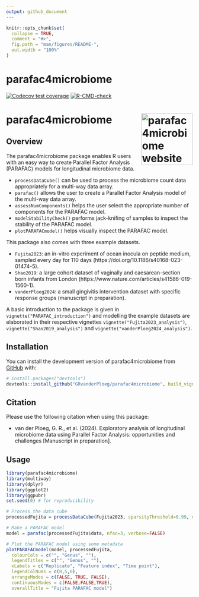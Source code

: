 ```yaml
---
output: github_document
---
```


<!-- README.md is generated from README.Rmd. Please edit that file -->

```r
knitr::opts_chunk$set(
  collapse = TRUE,
  comment = "#>",
  fig.path = "man/figures/README-",
  out.width = "100%"
)
```

# parafac4microbiome

<!-- badges: start -->
[![Codecov test coverage](https://codecov.io/gh/GRvanderPloeg/parafac4microbiome/branch/master/graph/badge.svg)](https://app.codecov.io/gh/GRvanderPloeg/parafac4microbiome?branch=master)
[![R-CMD-check](https://github.com/GRvanderPloeg/parafac4microbiome/actions/workflows/R-CMD-check.yaml/badge.svg)](https://github.com/GRvanderPloeg/parafac4microbiome/actions/workflows/R-CMD-check.yaml)
<!-- badges: end -->

# parafac4microbiome <a href="https://grvanderploeg.github.io/parafac4microbiome/"><img src="man/figures/logo.png" align="right" height="139" alt="parafac4microbiome website" /></a>

## Overview
The parafac4microbiome package enables R users with an easy way to create Parallel Factor Analysis (PARAFAC) models for longitudinal microbiome data.

*    `processDataCube()` can be used to process the microbiome count data appropriately for a multi-way data array.
*    `parafac()` allows the user to create a Parallel Factor Analysis model of the multi-way data array.
*    `assessNumComponents()` helps the user select the appropriate number of components for the PARAFAC model.
*    `modelStabilityCheck()` performs jack-knifing of samples to inspect the stability of the PARAFAC model.
*    `plotPARAFACmodel()` helps visually inspect the PARAFAC model.

This package also comes with three example datasets.

*    `Fujita2023`: an in-vitro experiment of ocean inocula on peptide medium, sampled every day for 110 days (https://doi.org/10.1186/s40168-023-01474-5).
*    `Shao2019`: a large cohort dataset of vaginally and caesarean-section born infants from London (https://www.nature.com/articles/s41586-019-1560-1).
*    `vanderPloeg2024`: a small gingivitis intervention dataset with specific response groups (manuscript in preparation).

A basic introduction to the package is given in `vignette("PARAFAC_introduction")` and modelling the example datasets are elaborated in their respective vignettes `vignette("Fujita2023_analysis")`, `vignette("Shao2019_analysis")` and `vignette("vanderPloeg2024_analysis")`.

## Installation

You can install the development version of parafac4microbiome from [GitHub](https://github.com/) with:

``` r
# install.packages("devtools")
devtools::install_github("GRvanderPloeg/parafac4microbiome", build_vignettes = TRUE)
```

## Citation
Please use the following citation when using this package:

*   van der Ploeg, G. R., et al. (2024). Exploratory analysis of longitudinal microbiome data using Parallel Factor Analysis: opportunities and challenges [Manuscript in preparation].

## Usage

```r
library(parafac4microbiome)
library(multiway)
library(dplyr)
library(ggplot2)
library(ggpubr)
set.seed(0) # for reproducibility

# Process the data cube
processedFujita = processDataCube(Fujita2023, sparsityThreshold=0.99, centerMode=1, scaleMode=2)

# Make a PARAFAC model
model = parafac(processedFujita$data, nfac=3, verbose=FALSE)

# Plot the PARAFAC model using some metadata
plotPARAFACmodel(model, processedFujita,
  colourCols = c("", "Genus", ""),
  legendTitles = c("", "Genus", ""),
  xLabels = c("Replicate", "Feature index", "Time point"),
  legendColNums = c(0,5,0),
  arrangeModes = c(FALSE, TRUE, FALSE),
  continuousModes = c(FALSE,FALSE,TRUE),
  overallTitle = "Fujita PARAFAC model")
```
